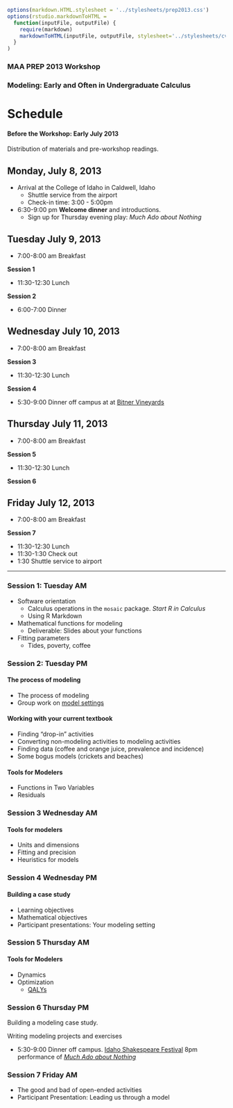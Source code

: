 ```r
options(markdown.HTML.stylesheet = '../stylesheets/prep2013.css')
options(rstudio.markdownToHTML =
  function(inputFile, outputFile) {     
    require(markdown)
    markdownToHTML(inputFile, outputFile, stylesheet='../stylesheets/cvc2013.css')  
  }
)
```
<script src="https://ajax.googleapis.com/ajax/libs/jquery/1.7.1/jquery.min.js"></script>
<script src="../javascripts/main.js"></script>

### MAA PREP 2013 Workshop
### Modeling: Early and Often in Undergraduate Calculus

Schedule
=================

#### Before the Workshop: Early July 2013

Distribution of materials and pre-workshop readings.

## Monday, July 8, 2013

* Arrival at the College of Idaho in Caldwell, Idaho
    * Shuttle service from the airport
    * Check-in time: 3:00 - 5:00pm
    
* 6:30-9:00 pm  **Welcome dinner** and introductions.
    * Sign up for Thursday evening play: *Much Ado about Nothing*

## Tuesday July 9, 2013

* 7:00-8:00 am Breakfast

**Session 1**


* 11:30-12:30 Lunch

**Session 2**


* 6:00-7:00 Dinner

## Wednesday July 10, 2013

* 7:00-8:00 am Breakfast

**Session 3**


* 11:30-12:30 Lunch

**Session 4**



* 5:30-9:00 Dinner off campus at at [Bitner Vineyards](http://www.bitnervineyards.com/)

## Thursday July 11, 2013

* 7:00-8:00 am Breakfast


**Session 5**


* 11:30-12:30 Lunch

**Session 6**



## Friday July 12, 2013

* 7:00-8:00 am Breakfast

**Session 7**

* 11:30-12:30 Lunch
* 11:30-1:30 Check out
* 1:30 Shuttle service to airport

---------------------------

### Session 1: Tuesday AM

* Software orientation
    * Calculus operations in the `mosaic` package. *Start R in Calculus*
    * Using R Markdown
* Mathematical functions for modeling
    * Deliverable: Slides about your functions
* Fitting parameters
    * Tides, poverty, coffee
   
### Session 2: Tuesday PM

#### The process of modeling

* The process of modeling
* Group work on [model settings](model-settings.html)
    
#### Working with your current textbook

* Finding "drop-in" activities
* Converting non-modeling activities to modeling activities
* Finding data (coffee and orange juice, prevalence and incidence)
* Some bogus models (crickets and beaches)
    
#### Tools for Modelers

* Functions in Two Variables
* Residuals

### Session 3 Wednesday AM

#### Tools for modelers

* Units and dimensions
* Fitting and precision
* Heuristics for models

### Session 4 Wednesday PM

#### Building a case study

* Learning objectives
* Mathematical objectives
* Participant presentations: Your modeling setting

### Session 5 Thursday AM

#### Tools for Modelers

* Dynamics
* Optimization
    * [QALYs](http://prep2012.mosaic-web.org/Topics/Optimization/QALY1.html)

### Session 6 Thursday PM

Building a modeling case study.

Writing modeling projects and exercises

* 5:30-9:00 Dinner off campus.  [Idaho Shakespeare Festival](http://www.idahoshakespeare.org/) 8pm performance of [*Much Ado about Nothing*](https://en.wikipedia.org/wiki/Much_Ado_About_Nothing)

### Session 7 Friday AM

* The good and bad of open-ended activities
* Participant Presentation: Leading us through a model




